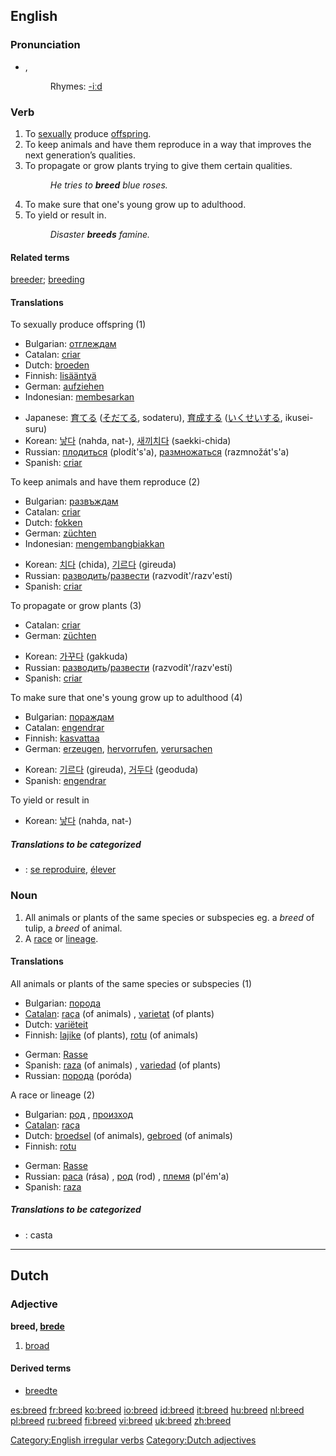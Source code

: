 ==English==

===Pronunciation===
*{{SAMPA|/bri:d/}}, {{IPA|/briːd/}}
*:Rhymes: [[Rhymes:English:-iːd|-iːd]]

===Verb===
{{en-verb|breeds|breeding|bred}}

# To [[sexually]] produce [[offspring]].
# To keep animals and have them reproduce in a way that improves the next generation’s qualities.
# To propagate or grow plants trying to give them certain qualities.
#: ''He tries to '''breed''' blue roses.''
# To make sure that one's young grow up to adulthood.
# To yield or result in.
#: ''Disaster '''breeds''' famine.''

====Related terms====
[[breeder]]; [[breeding]]

====Translations====
;To sexually produce offspring (1)
{{top}}
*Bulgarian: [[отглеждам]]
*Catalan: [[criar]]
*Dutch: [[broeden]]
*Finnish: [[lisääntyä]]
*German: [[aufziehen]]
*Indonesian: [[besar|membesarkan]]
{{mid}}
*Japanese: [[育てる]] ([[そだてる]], sodateru), [[育成]]する ([[いくせい]]する, ikusei-suru)
*Korean: [[낳다]] (nahda, nat-), [[새끼]][[치다]] (saekki-chida)
*Russian: [[плодиться]] (plodít's'a), [[размножаться]] (razmnožát's'a) 
*Spanish: [[criar]]
{{bottom}}

;To keep animals and have them reproduce (2)
{{top}}
*Bulgarian: [[развъждам]]
*Catalan: [[criar]]
*Dutch: [[fokken]]
*German: [[züchten]]
*Indonesian: [[kembang-biak|mengembangbiakkan]]
{{mid}}
*Korean: [[치다]] (chida), [[기르다]] (gireuda)
*Russian: [[разводить]]/[[развести]] (razvodít'/razv'estí)
*Spanish: [[criar]]
{{bottom}}

;To propagate or grow plants (3)
{{top}}
*Catalan: [[criar]]
*German: [[züchten]]
{{mid}}
*Korean: [[가꾸다]] (gakkuda)
*Russian: [[разводить]]/[[развести]] (razvodít'/razv'estí)
*Spanish: [[criar]]
{{bottom}}

;To make sure that one's young grow up to adulthood (4)
{{top}}
*Bulgarian: [[пораждам]]
*Catalan: [[engendrar]]
*Finnish: [[kasvattaa]]
*German: [[erzeugen]], [[hervorrufen]], [[verursachen]]
{{mid}}
*Korean: [[기르다]] (gireuda), [[거두다]] (geoduda)
*Spanish: [[engendrar]]
{{bottom}}

;To yield or result in
{{top}}
{{mid}}
*Korean: [[낳다]] (nahda, nat-)
{{bottom}}

=====Translations to be categorized=====
{{checktrans}}
{{top}}
*{{ttbc|French}}: [[reproduire|se reproduire]], [[élever]]
{{mid}}
{{bottom}}

===Noun===
{{en-noun}}

# All animals or plants of the same species or subspecies eg. a ''breed'' of tulip, a ''breed'' of animal.
# A [[race]] or [[lineage]].

====Translations====
;All animals or plants of the same species or subspecies (1)
{{top}}
*Bulgarian: [[порода]] {{f}}
*[[Catalan]]: [[raça]] (of animals) {{f}}, [[varietat]] (of plants) {{f}}
*Dutch: [[variëteit]] {{f}}
*Finnish: [[lajike]] (of plants), [[rotu]] (of animals)
{{mid}}
*German: [[Rasse]] {{f}}
*Spanish: [[raza]] (of animals) {{f}}, [[variedad]] (of plants) {{f}}
*Russian: [[порода]] (poróda) {{f}}
{{bottom}}

;A race or lineage (2)
{{top}}
*Bulgarian: [[род]] {{m}}, [[произход]] {{m}}
*[[Catalan]]: [[raça]] {{f}}
*Dutch: [[broedsel]] {{n}} (of animals), [[gebroed]] {{n}} (of animals)
*Finnish: [[rotu]]
{{mid}}
*German: [[Rasse]] {{f}}
*Russian: [[раса]] (rása) {{f}}, [[род]] (rod) {{m}}, [[племя]] (pl'ém'a) {{n}}
*Spanish: [[raza]] {{f}}
{{bottom}}

=====Translations to be categorized=====
{{checktrans}}
{{top}}
*{{ttbc|Spanish}}: casta {{m}}
{{mid}}
{{bottom}}

[[Category:English irregular verbs]]
----

==Dutch==
===Adjective===
'''breed, [[brede]]'''
# [[broad]]

====Derived terms====
* [[breedte]]

[[Category:Dutch adjectives]]


[[es:breed]]
[[fr:breed]]
[[ko:breed]]
[[io:breed]]
[[id:breed]]
[[it:breed]]
[[hu:breed]]
[[nl:breed]]
[[pl:breed]]
[[ru:breed]]
[[fi:breed]]
[[vi:breed]]
[[uk:breed]]
[[zh:breed]]